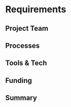 # Requirements
<!-- 
There are no external requirements that have to be fulfilled to make this project actually happen.
-->

## Project Team
<!--
* Matthew Denwood is Associate Professor in Quantitative Veterinary Epidemiology and Biostatistics at the Department of Large Animal Sciences of Copenhagen University. His main research interests are in the application of computationally intensive statistical techniques to complex biological problems, particularly using techniques such as Bayesian Markov chain Monte Carlo (MCMC). He is also interested in ways of using statistical methods, decision support tools and economic modelling. He authored the rjags package, for using the JAGS Bayesian software within R.
* Paolo Eusebi is a Consultant Statistician and Statistical Programmer. He is working as Contract Statistician for UCB and as Consultant Statistician for Regional Helath Authority of Umbria. He is also adjunct Professor of Medical Statistics at the Epidemiology Department of Perugia University. His main research interests are the application of mixture models in meta-analysis, the use of machine learning techniques for subgroup identification and the display of uncertainty in scientific communication. He is Associate Editor of BMC Medical Research Methodology.
*Polychronis Kostoulas is Assistant Professor in Veterinary Epidemiology at the Faculty of Veterinary Medicine of the University of Thessaly. His research interests are in quantitative epidemiology, mostly focused on the application of Bayesian latent class models in diagnostic test evaluation, risk factor studies, risk assessment d. quantification of disease heterogeneity and survival analysis. He is Associate Editor of Preventive Veterinary Medicine and LCMATE Administrator.

-->

## Processes
<!-- 
A code of conduct will be approved to facilitate a constructive behavior for the project contributors. 
Regular meetings will be scheduled and regular feedback requested from our large network of professionals, researchers and developers.
-->

## Tools & Tech
<!--
Infrastructures, hardware and software is available at the institutions of team members.
-->

## Funding
<!-- 
For the realisation of this project, an amount of 10,500 euros is requested.	
-->

## Summary
<!--
* Milestone 1	(3.000 euros)
  + Small TCs and workshops series
  + Shiny app templates
  + List of package functions (input objects and parameters, output)	
* Milestone 2	(5.000 euros)
  + Package and ShinyApp release	
* Milestone 3	(2.500 euros)
  + Dissemination activities
  + Vignettes
  + Scientific papers
  + Conferences presentation
-->
